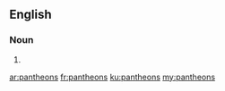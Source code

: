 ==English==

===Noun===
{{head|en}}

# {{plural of|pantheon}}

[[ar:pantheons]]
[[fr:pantheons]]
[[ku:pantheons]]
[[my:pantheons]]